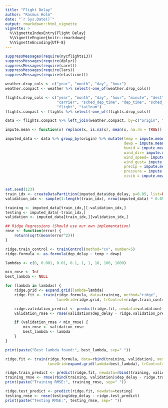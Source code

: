```yaml
---
title: "Flight Delay"
author: "Rasmus Holm"
date: "`r Sys.Date()`"
output: rmarkdown::html_vignette
vignette: >
  %\VignetteIndexEntry{Flight Delay}
  %\VignetteEngine{knitr::rmarkdown}
  %\VignetteEncoding{UTF-8}
---
```


```r
suppressMessages(require(nycflights13))
suppressMessages(require(dplyr))
suppressMessages(require(caret))
suppressMessages(require(lars))
suppressMessages(require(elasticnet))

weather.drop_cols <- c("year", "month", "day", "hour")
weather.compact <- weather %>% select(-one_of(weather.drop_cols))

flights.drop_cols <- c("year", "month", "day", "hour", "minute", "dest", "air_time", "distance",
                       "carrier", "sched_dep_time", "dep_time", "sched_arr_time", "arr_time",
                       "flight", "tailnum")
flights.compact <- flights %>% select(-one_of(flights.drop_cols))

data <- flights.compact %>% left_join(weather.compact, by=c("origin", "time_hour")) %>% filter(!is.na(dep_delay))

impute.mean <- function(x) replace(x, is.na(x), mean(x, na.rm = TRUE))

imputed_data <- data %>% group_by(origin) %>% mutate(temp = impute.mean(temp),
                                                     dewp = impute.mean(dewp),
                                                     humid = impute.mean(humid),
                                                     wind_dir= impute.mean(wind_dir),
                                                     wind_speed= impute.mean(wind_speed),
                                                     wind_gust= impute.mean(wind_gust),
                                                     precip = impute.mean(precip),
                                                     pressure = impute.mean(pressure),
                                                     visib = impute.mean(visib))


set.seed(123)
train_idx <- createDataPartition(imputed_data$dep_delay, p=0.85, list=FALSE)
validation_idx <- sample(1:length(train_idx), nrow(imputed_data) * 0.05)

training <- imputed_data[train_idx,][-validation_idx,]
testing <- imputed_data[-train_idx,]
validation <- imputed_data[train_idx,][validation_idx,]

## Ridge Regressions (Should use our own implementation)
rmse <- function(error) {
    return(sqrt(mean(error^2)))
}

ridge.train_control <- trainControl(method="cv", number=5)
ridge.formula <- as.formula(dep_delay ~ temp + dewp)

lambdas <- c(0, 0.001, 0.01, 0.1, 1, 1, 10, 100, 1000)

min_rmse <- Inf
best_lambda <- NULL

for (lambda in lambdas) {
    ridge.grid <- expand.grid(lambda=lambda)
    ridge.fit <- train(ridge.formula, data=training, method="ridge",
                       tuneGrid=ridge.grid, trControl=ridge.train_control)

    ridge.validation_predict <- predict(ridge.fit, newdata=validation)
    validation_rmse <- rmse(validation$dep_delay - ridge.validation_predict)

    if (validation_rmse < min_rmse) {
        min_rmse <- validation_rmse
        best_lambda <- lambda
    }
}

print(paste("Best lambda found:", best_lambda, sep=" "))

ridge.fit <- train(ridge.formula, data=rbind(training, validation), method="ridge",
                   tuneGrid=expand.grid(lambda=best_lambda), trControl=ridge.train_control)

ridge.train_predict <- predict(ridge.fit, newdata=rbind(training, validation))
training_rmse <- rmse(rbind(training, validation)$dep_delay - ridge.train_predict)
print(paste("Training RMSE:", training_rmse, sep=" "))

ridge.test_predict <- predict(ridge.fit, newdata=testing)
testing_rmse <- rmse(testing$dep_delay - ridge.test_predict)
print(paste("Testing RMSE:", testing_rmse, sep=" "))
```
